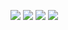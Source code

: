 ![](/images/管理体系考试大纲_页面_1.jpg)
![](/images/管理体系考试大纲_页面_2.jpg)
![](/images/管理体系考试大纲_页面_3.jpg)
![](/images/管理体系考试大纲_页面_4.jpg)
